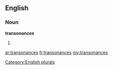 ==English==

===Noun===
'''transonances'''

# {{plural of|[[transonance]]}}

[[Category:English plurals]]

[[ar:transonances]]
[[fr:transonances]]
[[my:transonances]]